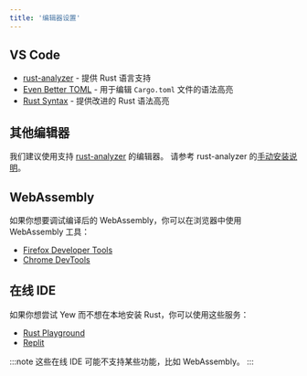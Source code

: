 ```yaml
---
title: '编辑器设置'
---
```


## VS Code

- [rust-analyzer](https://rust-analyzer.github.io) - 提供 Rust 语言支持
- [Even Better TOML](https://marketplace.visualstudio.com/items?itemName=tamasfe.even-better-toml) - 用于编辑 `Cargo.toml` 文件的语法高亮
- [Rust Syntax](https://marketplace.visualstudio.com/items?itemName=dustypomerleau.rust-syntax) - 提供改进的 Rust 语法高亮

## 其他编辑器

我们建议使用支持 [rust-analyzer](https://rust-analyzer.github.io) 的编辑器。
请参考 rust-analyzer 的[手动安装说明](https://rust-analyzer.github.io/manual.html#installation)。

## WebAssembly

如果你想要调试编译后的 WebAssembly，你可以在浏览器中使用 WebAssembly 工具：

- [Firefox Developer Tools](https://developer.mozilla.org/en-US/docs/Tools)
- [Chrome DevTools](https://developers.google.com/web/tools/chrome-devtools)

## 在线 IDE

如果你想尝试 Yew 而不想在本地安装 Rust，你可以使用这些服务：

- [Rust Playground](https://play.rust-lang.org/)
- [Replit](https://replit.com)

:::note
这些在线 IDE 可能不支持某些功能，比如 WebAssembly。
:::